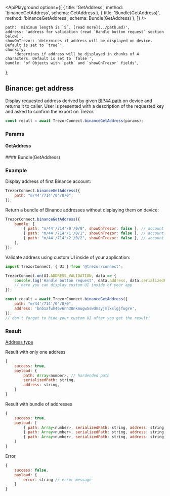 

<ApiPlayground
    options={[
        { title: 'GetAddress', method: 'binanceGetAddress', schema: GetAddress },
        { title: 'Bundle(GetAddress)', method: 'binanceGetAddress', schema: Bundle(GetAddress) },
    ]}
/>

    path: 'minimum length is `5`. [read more](../path.md)',
    address: 'address for validation (read `Handle button request` section below)',
    showOnTrezor: 'determines if address will be displayed on device. Default is set to `true`',
    chunkify:
        'determines if address will be displayed in chunks of 4 characters. Default is set to `false`',
    bundle: 'of Objects with `path` and `showOnTrezor` fields',
};

## Binance: get address

Display requested address derived by given [BIP44 path](../path.md) on device and returns it to caller. User is presented with a description of the requested key and asked to confirm the export on Trezor.

```javascript
const result = await TrezorConnect.binanceGetAddress(params);
```

### Params

#### GetAddress

<ParamsTable schema={GetAddress} descriptions={paramDescriptions} />
#### Bundle(GetAddress)

<Param name="bundle" type="`Array` of Objects with above schema" />

### Example

Display address of first Binance account:

```javascript
TrezorConnect.binanceGetAddress({
    path: "m/44'/714'/0'/0/0",
});
```

Return a bundle of Binance addresses without displaying them on device:

```javascript
TrezorConnect.binanceGetAddress({
    bundle: [
        { path: "m/44'/714'/0'/0/0", showOnTrezor: false }, // account 1, address 1
        { path: "m/44'/714'/1'/0/1", showOnTrezor: false }, // account 2, address 2
        { path: "m/44'/714'/2'/0/2", showOnTrezor: false }, // account 3, address 3
    ],
});
```

Validate address using custom UI inside of your application:

```javascript
import TrezorConnect, { UI } from '@trezor/connect';

TrezorConnect.on(UI.ADDRESS_VALIDATION, data => {
    console.log('Handle button request', data.address, data.serializedPath);
    // here you can display custom UI inside of your app
});

const result = await TrezorConnect.binanceGetAddress({
    path: "m/44'/714'/0'/0/0",
    address: 'bnb1afwh46v6nn30nkmugw5swdmsyjmlxslgjfugre',
});
// don't forget to hide your custom UI after you get the result!
```

### Result

[Address type](https://github.com/trezor/trezor-suite/blob/develop/packages/connect/src/types/params.ts)

Result with only one address

```javascript
{
    success: true,
    payload: {
        path: Array<number>, // hardended path
        serializedPath: string,
        address: string,
    }
}
```

Result with bundle of addresses

```javascript
{
    success: true,
    payload: [
        { path: Array<number>, serializedPath: string, address: string }, // account 1, address 1
        { path: Array<number>, serializedPath: string, address: string }, // account 2, address 2
        { path: Array<number>, serializedPath: string, address: string }  // account 3, address 3
    ]
}
```

Error

```javascript
{
    success: false,
    payload: {
        error: string // error message
    }
}
```
